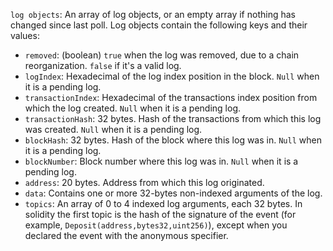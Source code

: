 `log objects`: An array of log objects, or an empty array if nothing has changed since last poll. Log objects contain the following keys and their values:

- `removed`: (boolean) `true` when the log was removed, due to a chain reorganization. `false` if it's a valid log.
- `logIndex`: Hexadecimal of the log index position in the block. `Null` when it is a pending log.
- `transactionIndex`: Hexadecimal of the transactions index position from which the log created. `Null` when it is a pending log.
- `transactionHash`: 32 bytes. Hash of the transactions from which this log was created. `Null` when it is a pending log.
- `blockHash`: 32 bytes. Hash of the block where this log was in. `Null` when it is a pending log.
- `blockNumber`: Block number where this log was in. `Null` when it is a pending log.
- `address`: 20 bytes. Address from which this log originated.
- `data`: Contains one or more 32-bytes non-indexed arguments of the log.
- `topics`: An array of 0 to 4 indexed log arguments, each 32 bytes. In solidity the first topic is the hash of the signature of the event (for example, `Deposit(address,bytes32,uint256)`), except when you declared the event with the anonymous specifier.
